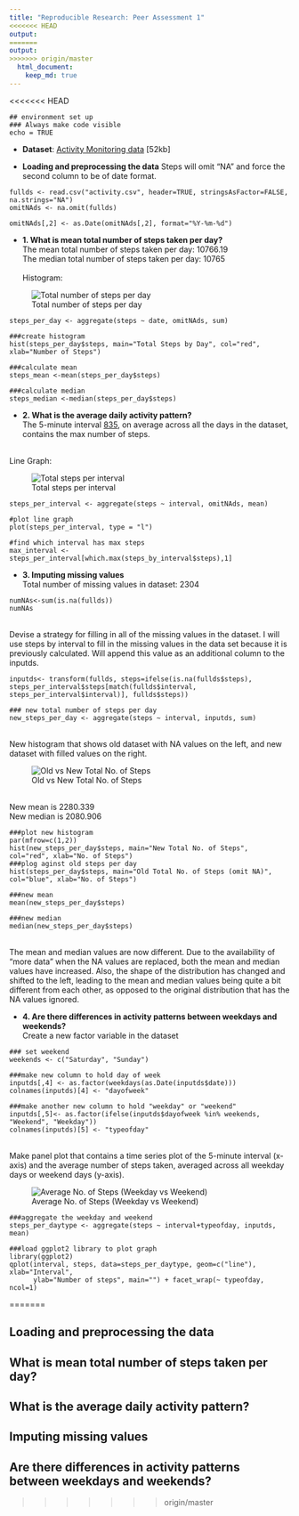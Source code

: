 ```yaml
---
title: "Reproducible Research: Peer Assessment 1"
<<<<<<< HEAD
output:
=======
output: 
>>>>>>> origin/master
  html_document:
    keep_md: true
---
```


<<<<<<< HEAD
```
## environment set up
### Always make code visible
echo = TRUE 
```
* <b>Dataset</b>: <a href="https://d396qusza40orc.cloudfront.net/repdata%2Fdata%2Factivity.zip">Activity Monitoring data</a> [52kb]


* <b>Loading and preprocessing the data</b>
Steps will omit "NA" and force the second column to be of date format. 

```
fullds <- read.csv("activity.csv", header=TRUE, stringsAsFactor=FALSE, na.strings="NA")
omitNAds <- na.omit(fullds)

omitNAds[,2] <- as.Date(omitNAds[,2], format="%Y-%m-%d")
```


* <b>1. What is mean total number of steps taken per day?</b>
<br>The mean total number of steps taken per day: 10766.19
<br>The median total number of steps taken per day: 10765
<br>
<br>Histogram: 

![Total number of steps per day](total_number_steps.png)

```
steps_per_day <- aggregate(steps ~ date, omitNAds, sum)

###create histogram
hist(steps_per_day$steps, main="Total Steps by Day", col="red", xlab="Number of Steps")

###calculate mean
steps_mean <-mean(steps_per_day$steps)

###calculate median
steps_median <-median(steps_per_day$steps)
```


* <b>2. What is the average daily activity pattern?</b>
<br>The 5-minute interval <u>835</u>, on average across all the days in the dataset, contains the max number of steps. 

<br>Line Graph: 

![Total steps per interval](steps_per_interval.png)

```
steps_per_interval <- aggregate(steps ~ interval, omitNAds, mean)

#plot line graph
plot(steps_per_interval, type = "l")

#find which interval has max steps
max_interval <- steps_per_interval[which.max(steps_by_interval$steps),1]

```
* <b>3. Imputing missing values</b>
<br> Total number of missing values in dataset: 2304

```
numNAs<-sum(is.na(fullds))
numNAs
```

<br> Devise a strategy for filling in all of the missing values in the dataset. I will use steps by interval to fill in the missing values in the data set because it is previously calculated. Will append this value as an additional column to the inputds. 

```
inputds<- transform(fullds, steps=ifelse(is.na(fullds$steps), steps_per_interval$steps[match(fullds$interval, steps_per_interval$interval)], fullds$steps))

### new total number of steps per day
new_steps_per_day <- aggregate(steps ~ interval, inputds, sum)

```

<br> New histogram that shows old dataset with NA values on the left, and new dataset with filled values on the right. 

![Old vs New Total No. of Steps](new_steps_per_day.png)

<br>New mean is 2280.339
<br>New median is 2080.906

```
###plot new histogram
par(mfrow=c(1,2)) 
hist(new_steps_per_day$steps, main="New Total No. of Steps", col="red", xlab="No. of Steps")
###plog aginst old steps per day
hist(steps_per_day$steps, main="Old Total No. of Steps (omit NA)", col="blue", xlab="No. of Steps")

###new mean
mean(new_steps_per_day$steps)

###new median
median(new_steps_per_day$steps)

```

<br>The mean and median values are now different. Due to the availability of "more data" when the NA values are replaced, both the mean and median values have increased. Also, the shape of the distribution has changed and shifted to the left, leading to the mean and median values being quite a bit different from each other, as opposed to the original distribution that has the NA values ignored.

* <b>4. Are there differences in activity patterns between weekdays and weekends?</b>
<br>Create a new factor variable in the dataset 

```
### set weekend
weekends <- c("Saturday", "Sunday")

###make new column to hold day of week
inputds[,4] <- as.factor(weekdays(as.Date(inputds$date)))
colnames(inputds)[4] <- "dayofweek"

###make another new column to hold "weekday" or "weekend"
inputds[,5]<- as.factor(ifelse(inputds$dayofweek %in% weekends, "Weekend", "Weekday"))
colnames(inputds)[5] <- "typeofday"

```
<br>Make panel plot that contains a time series plot of the 5-minute interval (x-axis) and the average number of steps taken, averaged across all weekday days or weekend days (y-axis). 

![Average No. of Steps (Weekday vs Weekend)](ave_step_weekdayend.png)

```
###aggregate the weekday and weekend
steps_per_daytype <- aggregate(steps ~ interval+typeofday, inputds, mean)

###load ggplot2 library to plot graph
library(ggplot2)
qplot(interval, steps, data=steps_per_daytype, geom=c("line"), xlab="Interval", 
      ylab="Number of steps", main="") + facet_wrap(~ typeofday, ncol=1)

```

=======

## Loading and preprocessing the data



## What is mean total number of steps taken per day?



## What is the average daily activity pattern?



## Imputing missing values



## Are there differences in activity patterns between weekdays and weekends?
>>>>>>> origin/master

